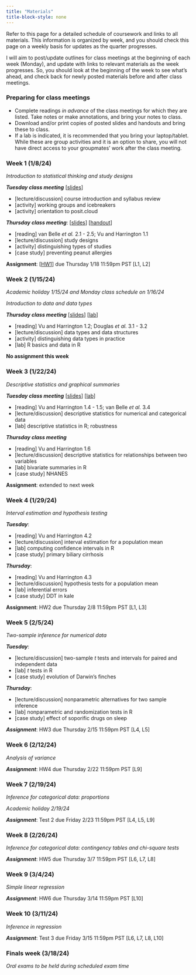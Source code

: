 ```yaml
---
title: "Materials"
title-block-style: none
---
```


Refer to this page for a detailed schedule of coursework and links to all materials. This information is organized by week, and you should check this page on a weekly basis for updates as the quarter progresses.

I will aim to post/update outlines for class meetings at the beginning of each week (Monday), and update with links to relevant materials as the week progresses. So, you should look at the beginning of the week to see what's ahead, and check back for newly posted materials before and after class meetings.

### Preparing for class meetings

-   Complete readings *in advance* of the class meetings for which they are listed. Take notes or make annotations, and bring your notes to class.
-   Download and/or print copies of posted slides and handouts and bring these to class.
-   If a lab is indicated, it is recommended that you bring your laptop/tablet. While these are group activities and it is an option to share, you will not have direct access to your groupmates' work after the class meeting.

### Week 1 (1/8/24)

*Introduction to statistical thinking and study designs*

***Tuesday class meeting*** \[[slides](content/week1-welcome.qmd)\]

-   \[lecture/discussion\] course introduction and syllabus review
-   \[activity\] working groups and icebreakers
-   \[activity\] orientation to posit.cloud

***Thursday class meeting***: \[[slides](content/week1-studydesigns.qmd)\] \[[handout](content/week1-handout-designs.qmd)\]

-   \[reading\] van Belle *et al.* 2.1 - 2.5; Vu and Harrington 1.1
-   \[lecture/discussion\] study designs
-   \[activity\] distinguishing types of studies
-   \[case study\] preventing peanut allergies

**Assignment**: \[[HW1](content/hw/hw1.qmd)\] due Thursday 1/18 11:59pm PST \[L1, L2\]

### Week 2 (1/15/24)

*Academic holiday 1/15/24 and Monday class schedule on 1/16/24*

*Introduction to data and data types*

***Thursday class meeting*** \[[slides](content/week2-datatypes.qmd)\] \[[lab](content/labs/lab1-rbasics.qmd)\]

-   \[reading\] Vu and Harrington 1.2; Douglas *et al.* 3.1 - 3.2
-   \[lecture/discussion\] data types and data structures
-   \[activity\] distinguishing data types in practice
-   \[lab\] R basics and data in R

**No assignment this week**

### Week 3 (1/22/24)

*Descriptive statistics and graphical summaries*

***Tuesday class meeting*** \[[slides](content/week3-descriptive.qmd)\] \[[lab](content/labs/lab2-descriptive.qmd)\]

-   \[reading\] Vu and Harrington 1.4 - 1.5; van Belle *et al.* 3.4
-   \[lecture/discussion\] descriptive statistics for numerical and categorical data
-   \[lab\] descriptive statistics in R; robustness

***Thursday class meeting***

-   \[reading\] Vu and Harrington 1.6
-   \[lecture/discussion\] descriptive statistics for relationships between two variables
-   \[lab\] bivariate summaries in R
-   \[case study\] NHANES

**Assignment**: extended to next week

### Week 4 (1/29/24)

*Interval estimation and hypothesis testing*

***Tuesday***:

-   \[reading\] Vu and Harrington 4.2
-   \[lecture/discussion\] interval estimation for a population mean
-   \[lab\] computing confidence intervals in R
-   \[case study\] primary biliary cirrhosis <!--# van belle -->

***Thursday***:

-   \[reading\] Vu and Harrington 4.3
-   \[lecture/discussion\] hypothesis tests for a population mean
-   \[lab\] inferential errors <!--# simulation -->
-   \[case study\] DDT in kale <!--# MASS::DDT -->

**Assignment**: HW2 due Thursday 2/8 11:59pm PST \[L1, L3\] 

<!-- **Assignment**: Test 1 due Friday 2/2 11:59pm PST \[L1, L2, L3\] -->

### Week 5 (2/5/24)

*Two-sample inference for numerical data*

***Tuesday***:

-   \[lecture/discussion\] two-sample *t* tests and intervals for paired and independent data
-   \[lab\] *t* tests in R <!--# cloud seeding, envm -->
-   \[case study\] evolution of Darwin's finches <!--# Sleuth3::case0201, bio -->

***Thursday***:

-   \[lecture/discussion\] nonparametric alternatives for two sample inference
-   \[lab\] nonparametric and randomization tests in R
-   \[case study\] effect of soporific drugs on sleep <!--# datasets::sleep, health -->

***Assignment***: HW3 due Thursday 2/15 11:59pm PST \[L4, L5\]

### Week 6 (2/12/24)

*Analysis of variance*

***Assignment***: HW4 due Thursday 2/22 11:59pm PST \[L9\]

<!--# anorexia on body weights (MASS) -->

### Week 7 (2/19/24)

*Inference for categorical data: proportions*

*Academic holiday 2/19/24*

***Assignment***: Test 2 due Friday 2/23 11:59pm PST \[L4, L5, L9\]

### Week 8 (2/26/24)

*Inference for categorical data: contingency tables and chi-square tests*

***Assignment***: HW5 due Thursday 3/7 11:59pm PST \[L6, L7, L8\]

<!--# smoking and lung cancer -->

### Week 9 (3/4/24)

*Simple linear regression*

***Assignment***: HW6 due Thursday 3/14 11:59pm PST \[L10\]

<!--# big bang -->

### Week 10 (3/11/24)

*Inference in regression*

***Assignment***: Test 3 due Friday 3/15 11:59pm PST \[L6, L7, L8, L10\]

### Finals week (3/18/24)

*Oral exams to be held during scheduled exam time*
